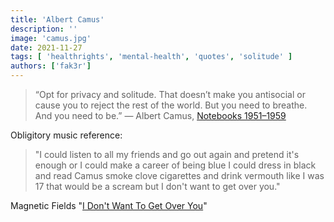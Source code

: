 ```yaml
---
title: 'Albert Camus'
description: ''
image: 'camus.jpg'
date: 2021-11-27
tags: [ 'healthrights', 'mental-health', 'quotes', 'solitude' ]
authors: ['fak3r']
---
```


> “Opt for privacy and solitude. That doesn’t make you antisocial or cause you to reject the rest of the world. But you need to breathe. And you need to be.” ― Albert Camus, [Notebooks 1951–1959](https://www.goodreads.com/book/show/2509092.Notebooks_1951_1959)

Obligitory music reference: 

> "I could listen to all my friends and go out again and pretend it's enough or I could make a career of being blue I could dress in black and read Camus smoke clove cigarettes and drink vermouth like I was 17 that would be a scream but I don't want to get over you."

Magnetic Fields "[I Don't Want To Get Over You](http://stephinsongs.wiw.org/tab/69ls1.html#6)"
